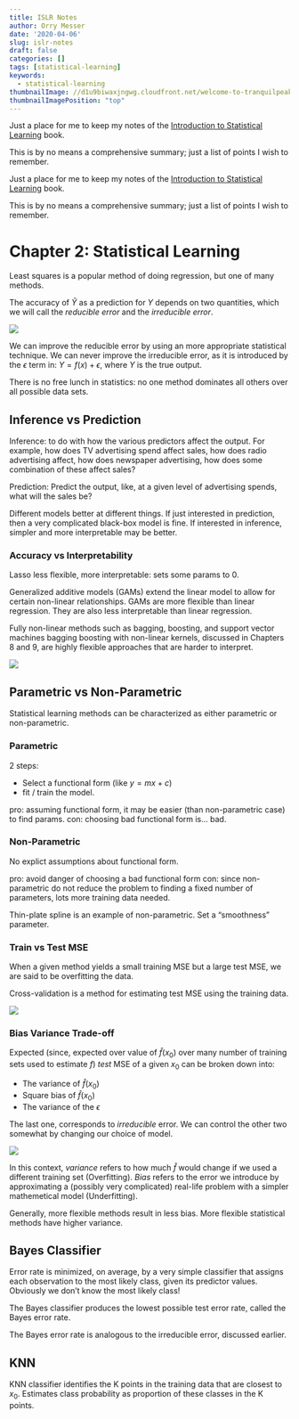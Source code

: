```yaml
---
title: ISLR Notes
author: Orry Messer
date: '2020-04-06'
slug: islr-notes
draft: false
categories: []
tags: [statistical-learning]
keywords:
  - statistical-learning
thumbnailImage: //d1u9biwaxjngwg.cloudfront.net/welcome-to-tranquilpeak/city-750.jpg
thumbnailImagePosition: "top"
---
```


Just a place for me to keep my notes of the [Introduction to Statistical Learning](http://faculty.marshall.usc.edu/gareth-james/ISL/) book.

This is by no means a comprehensive summary; just a list of points I wish to remember.

<!--more-->

Just a place for me to keep my notes of the [Introduction to Statistical Learning](http://faculty.marshall.usc.edu/gareth-james/ISL/) book.

This is by no means a comprehensive summary; just a list of points I wish to remember.

# Chapter 2: Statistical Learning

Least squares is a popular method of doing regression, but one of many methods.

The accuracy of $\hat{Y}$ as a prediction for $Y$ depends on two quantities, which we will call the _reducible error_ and the _irreducible error_.

![](https://res.cloudinary.com/da1gwmlvj/image/upload/v1586180520/islr%20notes/red_ir_ibsdoc.png)

We can improve the reducible error by using an more appropriate statistical technique. We can never improve the irreducible error, as it is introduced by the $\epsilon$ term in: $Y = f(x) + \epsilon$, where $Y$ is the true output. 

There is no free lunch in statistics: no one method dominates all others over all possible data sets. 

## Inference vs Prediction

Inference: to do with how the various predictors affect the output. For example, how does TV advertising spend affect sales, how does radio advertising affect, how does newspaper advertising, how does some combination of these affect sales?

Prediction: Predict the output, like, at a given level of advertising spends, what will the sales be?

Different models better at different things. If just interested in prediction, then a very complicated black-box model is fine. If interested in inference, simpler and more interpretable may be better.

### Accuracy vs Interpretability

Lasso less flexible, more interpretable: sets some params to 0.

Generalized additive models (GAMs) extend the linear model to allow for certain non-linear relationships. GAMs are more flexible than linear regression. They are also less interpretable than linear regression.

Fully non-linear methods such as bagging, boosting, and support vector machines bagging boosting with non-linear kernels, discussed in Chapters 8 and 9, are highly flexible approaches that are harder to interpret.

![](https://res.cloudinary.com/da1gwmlvj/image/upload/v1586182241/islr%20notes/flex_zposfv.png)

## Parametric vs Non-Parametric

Statistical learning methods can be characterized as either parametric or non-parametric.

### Parametric 

2 steps:

- Select a functional form (like $y = mx + c$)
- fit / train the model.

pro: assuming functional form, it may be easier (than non-parametric case) to find params.
con: choosing bad functional form is... bad.

### Non-Parametric 

No explict assumptions about functional form.

pro: avoid danger of choosing a bad functional form
con: since non-parametric do not reduce the problem to finding a fixed number of parameters, lots more training data needed.

Thin-plate spline is an example of non-parametric. Set a "smoothness" parameter.

### Train vs Test MSE

When a given method yields a small training MSE but a large test MSE, we are said to be overfitting the data.

Cross-validation is a method for estimating test MSE using the training data.

![](https://res.cloudinary.com/da1gwmlvj/image/upload/v1586182404/islr%20notes/trate_pkpnaf.png)

### Bias Variance Trade-off

Expected (since, expected over value of $\hat{f}(x_0)$ over many number of training sets used to estimate $f$) _test_ MSE of a given $x_0$ can be broken down into:

- The variance of $\hat{f}(x_0)$
- Square bias of $\hat{f}(x_0)$
- The variance of the $\epsilon$

The last one, corresponds to _irreducible_ error. We can control the other two somewhat by changing our choice of model.

![](https://res.cloudinary.com/da1gwmlvj/image/upload/v1586182732/islr%20notes/bivar_hvi5il.png)

In this context, _variance_ refers to how much $\hat{f}$ would change if we used a different training set (Overfitting).
  _Bias_ refers to the error we introduce by approximating a (possibly very complicated) real-life problem with a simpler mathemetical model (Underfitting). 

Generally, more flexible methods result in less bias. More flexible statistical methods have higher variance.

## Bayes Classifier

Error rate is minimized, on average, by a very simple classifier that assigns each observation to the most likely class, given its predictor values. Obviously we don't know the most likely class!

The Bayes classifier produces the lowest possible test error rate, called the Bayes error rate.

The Bayes error rate is analogous to the irreducible error, discussed earlier.

## KNN

KNN classifier identifies the K points in the training data that are closest to $x_0$. Estimates class probability as proportion of these classes in the K points.


